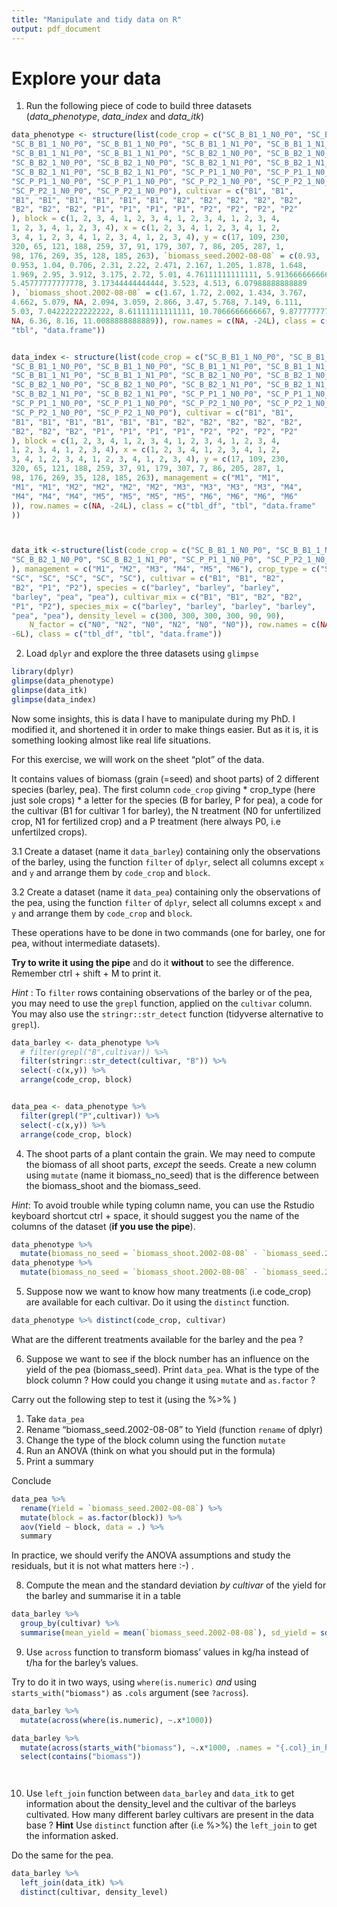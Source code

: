 ```yaml
---
title: "Manipulate and tidy data on R"
output: pdf_document
---
```



# Explore your data


1. Run the following piece of code to build three datasets (*data_phenotype*, *data_index* and *data_itk*)


```r
data_phenotype <- structure(list(code_crop = c("SC_B_B1_1_N0_P0", "SC_B_B1_1_N0_P0", 
"SC_B_B1_1_N0_P0", "SC_B_B1_1_N0_P0", "SC_B_B1_1_N1_P0", "SC_B_B1_1_N1_P0", 
"SC_B_B1_1_N1_P0", "SC_B_B1_1_N1_P0", "SC_B_B2_1_N0_P0", "SC_B_B2_1_N0_P0", 
"SC_B_B2_1_N0_P0", "SC_B_B2_1_N0_P0", "SC_B_B2_1_N1_P0", "SC_B_B2_1_N1_P0", 
"SC_B_B2_1_N1_P0", "SC_B_B2_1_N1_P0", "SC_P_P1_1_N0_P0", "SC_P_P1_1_N0_P0", 
"SC_P_P1_1_N0_P0", "SC_P_P1_1_N0_P0", "SC_P_P2_1_N0_P0", "SC_P_P2_1_N0_P0", 
"SC_P_P2_1_N0_P0", "SC_P_P2_1_N0_P0"), cultivar = c("B1", "B1", 
"B1", "B1", "B1", "B1", "B1", "B1", "B2", "B2", "B2", "B2", "B2", 
"B2", "B2", "B2", "P1", "P1", "P1", "P1", "P2", "P2", "P2", "P2"
), block = c(1, 2, 3, 4, 1, 2, 3, 4, 1, 2, 3, 4, 1, 2, 3, 4, 
1, 2, 3, 4, 1, 2, 3, 4), x = c(1, 2, 3, 4, 1, 2, 3, 4, 1, 2, 
3, 4, 1, 2, 3, 4, 1, 2, 3, 4, 1, 2, 3, 4), y = c(17, 109, 230, 
320, 65, 121, 188, 259, 37, 91, 179, 307, 7, 86, 205, 287, 1, 
98, 176, 269, 35, 128, 185, 263), `biomass_seed.2002-08-08` = c(0.93, 
0.953, 1.04, 0.706, 2.31, 2.22, 2.471, 2.167, 1.205, 1.878, 1.648, 
1.969, 2.95, 3.912, 3.175, 2.72, 5.01, 4.76111111111111, 5.91366666666667, 
5.45777777777778, 3.17344444444444, 3.523, 4.513, 6.07988888888889
), `biomass_shoot.2002-08-08` = c(1.67, 1.72, 2.002, 1.434, 3.767, 
4.662, 5.079, NA, 2.094, 3.059, 2.866, 3.47, 5.768, 7.149, 6.111, 
5.03, 7.04222222222222, 8.61111111111111, 10.7066666666667, 9.87777777777778, 
NA, 6.36, 8.16, 11.0088888888889)), row.names = c(NA, -24L), class = c("tbl_df", 
"tbl", "data.frame"))


data_index <- structure(list(code_crop = c("SC_B_B1_1_N0_P0", "SC_B_B1_1_N0_P0", 
"SC_B_B1_1_N0_P0", "SC_B_B1_1_N0_P0", "SC_B_B1_1_N1_P0", "SC_B_B1_1_N1_P0", 
"SC_B_B1_1_N1_P0", "SC_B_B1_1_N1_P0", "SC_B_B2_1_N0_P0", "SC_B_B2_1_N0_P0", 
"SC_B_B2_1_N0_P0", "SC_B_B2_1_N0_P0", "SC_B_B2_1_N1_P0", "SC_B_B2_1_N1_P0", 
"SC_B_B2_1_N1_P0", "SC_B_B2_1_N1_P0", "SC_P_P1_1_N0_P0", "SC_P_P1_1_N0_P0", 
"SC_P_P1_1_N0_P0", "SC_P_P1_1_N0_P0", "SC_P_P2_1_N0_P0", "SC_P_P2_1_N0_P0", 
"SC_P_P2_1_N0_P0", "SC_P_P2_1_N0_P0"), cultivar = c("B1", "B1", 
"B1", "B1", "B1", "B1", "B1", "B1", "B2", "B2", "B2", "B2", "B2", 
"B2", "B2", "B2", "P1", "P1", "P1", "P1", "P2", "P2", "P2", "P2"
), block = c(1, 2, 3, 4, 1, 2, 3, 4, 1, 2, 3, 4, 1, 2, 3, 4, 
1, 2, 3, 4, 1, 2, 3, 4), x = c(1, 2, 3, 4, 1, 2, 3, 4, 1, 2, 
3, 4, 1, 2, 3, 4, 1, 2, 3, 4, 1, 2, 3, 4), y = c(17, 109, 230, 
320, 65, 121, 188, 259, 37, 91, 179, 307, 7, 86, 205, 287, 1, 
98, 176, 269, 35, 128, 185, 263), management = c("M1", "M1", 
"M1", "M1", "M2", "M2", "M2", "M2", "M3", "M3", "M3", "M3", "M4", 
"M4", "M4", "M4", "M5", "M5", "M5", "M5", "M6", "M6", "M6", "M6"
)), row.names = c(NA, -24L), class = c("tbl_df", "tbl", "data.frame"
))



data_itk <-structure(list(code_crop = c("SC_B_B1_1_N0_P0", "SC_B_B1_1_N1_P0", 
"SC_B_B2_1_N0_P0", "SC_B_B2_1_N1_P0", "SC_P_P1_1_N0_P0", "SC_P_P2_1_N0_P0"
), management = c("M1", "M2", "M3", "M4", "M5", "M6"), crop_type = c("SC", 
"SC", "SC", "SC", "SC", "SC"), cultivar = c("B1", "B1", "B2", 
"B2", "P1", "P2"), species = c("barley", "barley", "barley", 
"barley", "pea", "pea"), cultivar_mix = c("B1", "B1", "B2", "B2", 
"P1", "P2"), species_mix = c("barley", "barley", "barley", "barley", 
"pea", "pea"), density_level = c(300, 300, 300, 300, 90, 90), 
    N_factor = c("N0", "N2", "N0", "N2", "N0", "N0")), row.names = c(NA, 
-6L), class = c("tbl_df", "tbl", "data.frame"))

```

2. Load `dplyr` and explore the three datasets using `glimpse`

```r
library(dplyr)
glimpse(data_phenotype)
glimpse(data_itk)
glimpse(data_index)

```


Now some insights, this is data I have to manipulate during my PhD. I modified it, and shortened it in order to make things easier. But as it is, it is something looking almost like real life situations.



For this exercise, we will work on the sheet "plot" of the data.

It contains values of biomass (grain (=seed) and shoot parts) of 2 different species (barley, pea). The first column `code_crop` giving 
* crop_type (here just sole crops)
* a letter for the species (B for barley, P for pea), a code for the cultivar (B1 for cultivar 1 for barley), the N treatment (N0 for unfertilized crop, N1 for fertilized crop) and a P treatment (here always P0, i.e unfertilzed crops).

3.1 Create a dataset  (name it `data_barley`) containing only the observations of the barley, using the function `filter` of `dplyr`, select all columns except `x` and `y` and arrange them by `code_crop` and `block`.

3.2 Create a dataset  (name it `data_pea`) containing only the observations of the pea, using the function `filter` of `dplyr`, select all columns except `x` and `y` and arrange them by `code_crop` and `block`.

These operations have to be done in two commands (one for barley, one for pea, without intermediate datasets).

__Try to write it using the pipe__ and do it __without__ to see the difference.
Remember ctrl + shift + M to print it.

*Hint* : To `filter` rows containing observations of the barley or of the pea, you may need to use the `grepl` function, applied on the `cultivar` column. You may also use the `stringr::str_detect` function (tidyverse alternative to `grepl`).

```r
data_barley <- data_phenotype %>% 
  # filter(grepl("B",cultivar)) %>% 
  filter(stringr::str_detect(cultivar, "B")) %>% 
  select(-c(x,y)) %>% 
  arrange(code_crop, block)


data_pea <- data_phenotype %>% 
  filter(grepl("P",cultivar)) %>% 
  select(-c(x,y)) %>% 
  arrange(code_crop, block)


```


4. The shoot parts of a plant contain the grain. We may need to compute the biomass of all shoot parts, *except* the seeds. Create a new column using `mutate` (name it biomass_no_seed) that is the difference between the biomass_shoot and the biomass_seed.

*Hint*: To avoid trouble while typing column name, you can use the Rstudio keyboard shortcut ctrl + space, it should suggest you the name of the columns of the dataset (__if you use the pipe__).

```r
data_phenotype %>% 
  mutate(biomass_no_seed = `biomass_shoot.2002-08-08` - `biomass_seed.2002-08-08`)
data_phenotype %>% 
  mutate(biomass_no_seed = `biomass_shoot.2002-08-08` - `biomass_seed.2002-08-08`) 
```

5. Suppose now we want to know how many treatments (i.e code_crop) are available for each cultivar. Do it using the `distinct` function.


```r
data_phenotype %>% distinct(code_crop, cultivar)
```

What are the different treatments available for the barley and the pea ?


6. Suppose we want to see if the block number has an influence on the yield of the pea (biomass_seed).
Print `data_pea`. What is the type of the block column ? How could you change it using `mutate` and `as.factor` ?

Carry out the following step to test it (using the %>% )

1. Take `data_pea`
2. Rename "biomass_seed.2002-08-08" to Yield (function `rename` of dplyr)
3. Change the type of the block column using the function `mutate`
4. Run an ANOVA (think on what you should put in the formula)
5. Print a summary

Conclude


```r
data_pea %>% 
  rename(Yield = `biomass_seed.2002-08-08`) %>% 
  mutate(block = as.factor(block)) %>% 
  aov(Yield ~ block, data = .) %>% 
  summary
```

In practice, we should verify the ANOVA assumptions and study the residuals, but it is not what matters here :-) .

8. Compute the mean and the standard deviation *by cultivar* of the yield for the barley and summarise it in a table

```r
data_barley %>% 
  group_by(cultivar) %>% 
  summarise(mean_yield = mean(`biomass_seed.2002-08-08`), sd_yield = sd(`biomass_seed.2002-08-08`))
```

9. Use `across` function to transform biomass' values in kg/ha instead of t/ha for the barley's values.

Try to do it in two ways, using `where(is.numeric)` *and* using `starts_with("biomass")` as `.cols` argument (see `?across`).


```r

data_barley %>% 
  mutate(across(where(is.numeric), ~.x*1000))

data_barley %>% 
  mutate(across(starts_with("biomass"), ~.x*1000, .names = "{.col}_in_ha")) %>% #Specify new column names
  select(contains("biomass"))




```

10. Use `left_join` function between `data_barley` and `data_itk` to get information about the density_level and the cultivar of the barleys cultivated. How many different barley cultivars are present in the data base ?
**Hint** Use `distinct` function after (i.e %>%) the `left_join` to get the information asked.

Do the same for the pea.

```r
data_barley %>% 
  left_join(data_itk) %>% 
  distinct(cultivar, density_level)
```



